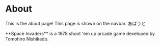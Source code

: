 
# About

This is the about page! This page is shown on the navbar.
あばうと

<Callout emoji="👾">
  **Space Invaders** is a 1978 shoot 'em up arcade game developed by Tomohiro
  Nishikado.
</Callout>
